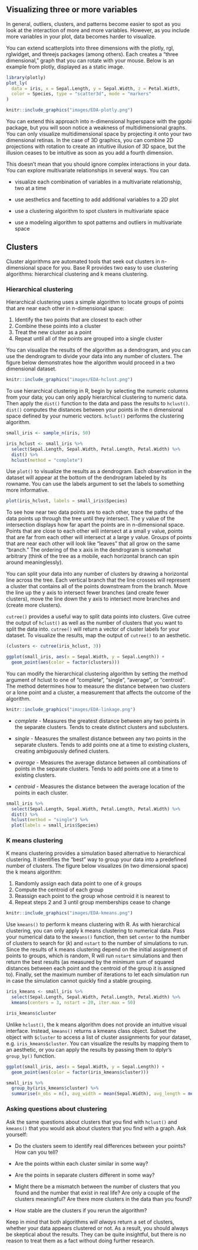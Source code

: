 
## Visualizing three or more variables

In general, outliers, clusters, and patterns become easier to spot as you look at the interaction of more and more variables. However, as you include more variables in your plot, data becomes harder to visualize.

You can extend scatterplots into three dimensions with the plotly, rgl, rglwidget, and threejs packages (among others). Each creates a "three dimensional," graph that you can rotate with your mouse. Below is an example from plotly, displayed as a static image.

```r
library(plotly)
plot_ly(
  data = iris, x = Sepal.Length, y = Sepal.Width, z = Petal.Width,
  color = Species, type = "scatter3d", mode = "markers"
)
```

```r
knitr::include_graphics("images/EDA-plotly.png")
```

You can extend this approach into n-dimensional hyperspace with the ggobi package, but you will soon notice a weakness of multidimensional graphs. You can only visualize multidimensional space by projecting it onto your two dimensional retinas. In the case of 3D graphics, you can combine 2D projections with rotation to create an intuitive illusion of 3D space, but the illusion ceases to be intuitive as soon as you add a fourth dimension.

This doesn't mean that you should ignore complex interactions in your data. You can explore multivariate relationships in several ways. You can

* visualize each combination of variables in a multivariate relationship, two at a time

* use aesthetics and facetting to add additional variables to a 2D plot

* use a clustering algorithm to spot clusters in multivariate space

* use a modeling algorithm to spot patterns and outliers in multivariate space

## Clusters

Cluster algorithms are automated tools that seek out clusters in n-dimensional space for you. Base R provides two easy to use clustering algorithms: hierarchical clustering and k means clustering.

### Hierarchical clustering

Hierarchical clustering uses a simple algorithm to locate groups of points that are near each other in n-dimensional space:

1. Identify the two points that are closest to each other
2. Combine these points into a cluster
3. Treat the new cluster as a point
4. Repeat until all of the points are grouped into a single cluster

You can visualize the results of the algorithm as a dendrogram, and you can use the dendrogram to divide your data into any number of clusters. The figure below demonstrates how the algorithm would proceed in a two dimensional dataset. 

```r
knitr::include_graphics("images/EDA-hclust.png")
```

To use hierarchical clustering in R, begin by selecting the numeric columns from your data; you can only apply hierarchical clustering to numeric data. Then apply the `dist()` function to the data and pass the results to `hclust()`. `dist()` computes the distances between your points in the n dimensional space defined by your numeric vectors. `hclust()` performs the clustering algorithm.

```r
small_iris <- sample_n(iris, 50)

iris_hclust <- small_iris %>%
  select(Sepal.Length, Sepal.Width, Petal.Length, Petal.Width) %>%
  dist() %>%
  hclust(method = "complete")
```

Use `plot()` to visualize the results as a dendrogram. Each observation in the dataset will appear at the bottom of the dendrogram labeled by its rowname. You can use the labels argument to set the labels to something more informative.

```r
plot(iris_hclust, labels = small_iris$Species)
```

To see how near two data points are to each other, trace the paths of the data points up through the tree until they intersect. The y value of the intersection displays how far apart the points are in n-dimensional space. Points that are close to each other will intersect at a small y value, points that are far from each other will intersect at a large y value. Groups of points that are near each other will look like "leaves" that all grow on the same "branch." The ordering of the x axis in the dendrogram is somewhat arbitrary (think of the tree as a mobile, each horizontal branch can spin around meaninglessly). 

You can split your data into any number of clusters by drawing a horizontal line across the tree. Each vertical branch that the line crosses will represent a cluster that contains all of the points downstream from the branch. Move the line up the y axis to intersect fewer branches (and create fewer clusters), move the line down the y axis to intersect more branches and (create more clusters).

`cutree()` provides a useful way to split data points into clusters. Give cutree the output of `hclust()` as well as the number of clusters that you want to split the data into. `cutree()` will return a vector of cluster labels for your dataset. To visualize the results, map the output of `cutree()` to an aesthetic.

```r
(clusters <- cutree(iris_hclust, 3))

ggplot(small_iris, aes(x = Sepal.Width, y = Sepal.Length)) +
  geom_point(aes(color = factor(clusters)))
```

You can modify the hierarchical clustering algorithm by setting the method argument of hclust to one of "complete", "single", "average", or "centroid". The method determines how to measure the distance between two clusters or a lone point and a cluster, a measurement that affects the outcome of the algorithm.

```r
knitr::include_graphics("images/EDA-linkage.png")
```

* *complete* - Measures the greatest distance between any two points in the separate clusters. Tends to create distinct clusters and subclusters.

* *single* - Measures the smallest distance between any two points in the separate clusters. Tends to add points one at a time to existing clusters, creating ambiguously defined clusters.

* *average* - Measures the average distance between all combinations of points in the separate clusters. Tends to add points one at a time to existing clusters.

* *centroid* - Measures the distance between the average location of the points in each cluster.


```r
small_iris %>%
  select(Sepal.Length, Sepal.Width, Petal.Length, Petal.Width) %>%
  dist() %>%
  hclust(method = "single") %>%
  plot(labels = small_iris$Species)
```


### K means clustering

K means clustering provides a simulation based alternative to hierarchical clustering. It identifies the "best" way to group your data into a predefined number of clusters. The figure below visualizes (in two dimensional space) the k means algorithm:

1. Randomly assign each data point to one of $k$ groups
2. Compute the centroid of each group
3. Reassign each point to the group whose centroid it is nearest to
4. Repeat steps 2 and 3 until group memberships cease to change

```r
knitr::include_graphics("images/EDA-kmeans.png")
```

Use `kmeans()` to perform k means clustering with R. As with hierarchical clustering, you can only apply k means clustering to numerical data. Pass your numerical data to the `kmeans()` function, then set `center` to the number of clusters to search for ($k$) and `nstart` to the number of simulations to run. Since the results of k means clustering depend on the initial assignment of points to groups, which is random, R will run `nstart` simulations and then return the best results (as measured by the minimum sum of squared distances between each point and the centroid of the group it is assigned to). Finally, set the maximum number of iterations to let each simulation run in case the simulation cannot quickly find a stable grouping.

```r
iris_kmeans <- small_iris %>%
  select(Sepal.Length, Sepal.Width, Petal.Length, Petal.Width) %>%
  kmeans(centers = 3, nstart = 20, iter.max = 50)

iris_kmeans$cluster
```

Unlike `hclust()`, the k means algorithm does not provide an intuitive visual interface. Instead, `kmeans()` returns a kmeans class object. Subset the object with `$cluster` to access a list of cluster assignments for your dataset, e.g. `iris_kmeans$cluster`. You can visualize the results by mapping them to an aesthetic, or you can apply the results by passing them to dplyr's `group_by()` function.

```r
ggplot(small_iris, aes(x = Sepal.Width, y = Sepal.Length)) +
  geom_point(aes(color = factor(iris_kmeans$cluster)))

small_iris %>%
  group_by(iris_kmeans$cluster) %>%
  summarise(n_obs = n(), avg_width = mean(Sepal.Width), avg_length = mean(Sepal.Length))
```


### Asking questions about clustering

Ask the same questions about clusters that you find with `hclust()` and `kmeans()` that you would ask about clusters that you find with a graph. Ask yourself:

* Do the clusters seem to identify real differences between your points? How can you tell?

* Are the points within each cluster similar in some way?

* Are the points in separate clusters different in some way?

* Might there be a mismatch between the number of clusters that you found and the number that exist in real life? Are only a couple of the clusters meaningful? Are there more clusters in the data than you found?

* How stable are the clusters if you rerun the algorithm?

Keep in mind that both algorithms _will always_ return a set of clusters, whether your data appears clustered or not. As a result, you should always be skeptical about the results. They can be quite insightful, but there is no reason to treat them as a fact without doing further research. 
